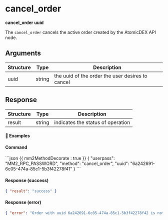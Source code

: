 

# cancel_order

**cancel_order uuid**

The `cancel_order` cancels the active order created by the AtomicDEX API node.

## Arguments

| Structure | Type   | Description                                      |
| --------- | ------ | ------------------------------------------------ |
| uuid      | string | the uuid of the order the user desires to cancel |

## Response

| Structure | Type   | Description                       |
| --------- | ------ | --------------------------------- |
| result    | string | indicates the status of operation |

#### 📌 Examples

#### Command

<CodeGroup title="" tag="POST" label="cancel_order">
```json {{ mm2MethodDecorate : true }}
{
  "userpass": "MM2_RPC_PASSWORD",
  "method": "cancel_order",
  "uuid": "6a242691-6c05-474a-85c1-5b3f42278f41"
}
```
</CodeGroup>


<CollapsibleSection expandedText='Hide Response' collapsedText='Show Response'>

#### Response (success)

```json
{ "result": "success" }
```

#### Response (error)

```json
{ "error": "Order with uuid 6a242691-6c05-474a-85c1-5b3f42278f42 is not found" }
```

</CollapsibleSection>
